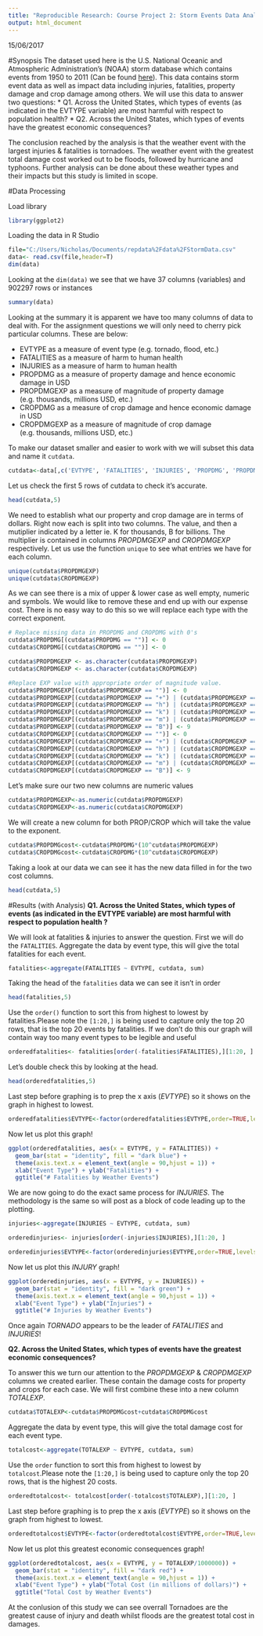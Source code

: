 ```yaml
---
title: "Reproducible Research: Course Project 2: Storm Events Data Analysis"
output: html_document
---
```

15/06/2017

#Synopsis
The dataset used here is the U.S. National Oceanic and Atmospheric Administration’s (NOAA) storm database which contains events from 1950 to 2011 (Can be found [here](https://d396qusza40orc.cloudfront.net/repdata%2Fdata%2FStormData.csv.bz2)). This data contains storm event data as well as impact data including injuries, fatalities, property damage and crop damage among others. We will use this data to answer two questions:
* Q1. Across the United States, which types of events (as indicated in the EVTYPE variable) are most harmful with respect to population health?
* Q2. Across the United States, which types of events have the greatest economic consequences?

The conclusion reached by the analysis is that the weather event with the largest injuries & fatalities is tornadoes. The weather event with the greatest total damage cost worked out to be floods, followed by hurricane and typhoons. Further analysis can be done about these weather types and their impacts but this study is limited in scope.


#Data Processing

Load library
```r
library(ggplot2)
```

Loading the data in R Studio
```r
file="C:/Users/Nicholas/Documents/repdata%2Fdata%2FStormData.csv"
data<- read.csv(file,header=T)
dim(data)
```

Looking at the `dim(data)` we see that we have 37 columns (variables) and 902297 rows or instances
```r
summary(data)
```

Looking at the summary it is apparent we have too many columns of data to deal with. For the assignment questions we will only need to cherry pick particular columns. These are below:

* EVTYPE as a measure of event type (e.g. tornado, flood, etc.)
* FATALITIES as a measure of harm to human health
* INJURIES as a measure of harm to human health
* PROPDMG as a measure of property damage and hence economic damage in USD
* PROPDMGEXP as a measure of magnitude of property damage (e.g. thousands, millions USD, etc.)
* CROPDMG as a measure of crop damage and hence economic damage in USD
* CROPDMGEXP as a measure of magnitude of crop damage (e.g. thousands, millions USD, etc.)

To make our dataset smaller and easier to work with we will subset this data and name it `cutdata`.
``` r
cutdata<-data[,c('EVTYPE', 'FATALITIES', 'INJURIES', 'PROPDMG', 'PROPDMGEXP','CROPDMG', 'CROPDMGEXP')]
```

Let us check the first 5 rows of cutdata to check it's accurate.
``` r
head(cutdata,5)
```

We need to establish what our property and crop damage are in terms of dollars.
Right now each is split into two columns. The value, and then a mutiplier indicated by a letter ie. K for thousands, B for billions. The multiplier is contained in columns *PROPDMGEXP* and *CROPDMGEXP* respectively. Let us use the function `unique` to see what entries we have for each column.
``` r
unique(cutdata$PROPDMGEXP)
unique(cutdata$CROPDMGEXP)
```

As we can see there is a mix of upper & lower case as well empty, numeric and symbols. We would like to remove these and end up with our expense cost. There is no easy way to do this so we will replace each type with the correct exponent.
```r
# Replace missing data in PROPDMG and CROPDMG with 0's
cutdata$PROPDMG[(cutdata$PROPDMG == "")] <- 0
cutdata$CROPDMG[(cutdata$CROPDMG == "")] <- 0

cutdata$PROPDMGEXP <- as.character(cutdata$PROPDMGEXP)
cutdata$CROPDMGEXP <- as.character(cutdata$CROPDMGEXP)

#Replace EXP value with appropriate order of magnitude value.
cutdata$PROPDMGEXP[(cutdata$PROPDMGEXP == "")] <- 0
cutdata$PROPDMGEXP[(cutdata$PROPDMGEXP == "+") | (cutdata$PROPDMGEXP == "-") | (cutdata$PROPDMGEXP == "?")] <- 1
cutdata$PROPDMGEXP[(cutdata$PROPDMGEXP == "h") | (cutdata$PROPDMGEXP == "H")] <- 2
cutdata$PROPDMGEXP[(cutdata$PROPDMGEXP == "k") | (cutdata$PROPDMGEXP == "K")] <- 3
cutdata$PROPDMGEXP[(cutdata$PROPDMGEXP == "m") | (cutdata$PROPDMGEXP == "M")] <- 6
cutdata$PROPDMGEXP[(cutdata$PROPDMGEXP == "B")] <- 9
cutdata$CROPDMGEXP[(cutdata$CROPDMGEXP == "")] <- 0
cutdata$CROPDMGEXP[(cutdata$CROPDMGEXP == "+") | (cutdata$CROPDMGEXP == "-") | (cutdata$CROPDMGEXP == "?")] <- 1
cutdata$CROPDMGEXP[(cutdata$CROPDMGEXP == "h") | (cutdata$CROPDMGEXP == "H")] <- 2
cutdata$CROPDMGEXP[(cutdata$CROPDMGEXP == "k") | (cutdata$CROPDMGEXP == "K")] <- 3
cutdata$CROPDMGEXP[(cutdata$CROPDMGEXP == "m") | (cutdata$CROPDMGEXP == "M")] <- 6
cutdata$CROPDMGEXP[(cutdata$CROPDMGEXP == "B")] <- 9
```

Let's make sure our two new columns are numeric values
``` r
cutdata$PROPDMGEXP<-as.numeric(cutdata$PROPDMGEXP)
cutdata$CROPDMGEXP<-as.numeric(cutdata$CROPDMGEXP)
```

We will create a new column for both PROP/CROP which will take the value to the exponent.
``` r
cutdata$PROPDMGcost<-cutdata$PROPDMG*(10^cutdata$PROPDMGEXP)
cutdata$CROPDMGcost<-cutdata$CROPDMG*(10^cutdata$CROPDMGEXP)
```
Taking a look at our data we can see it has the new data filled in for the two cost columns.
``` r
head(cutdata,5)
```

#Results (with Analysis)
**Q1. Across the United States, which types of events (as indicated in the EVTYPE variable) are most harmful with respect to population health ?**

We will look at fatalities & injuries to answer the question. First we will do the `FATALITIES`. Aggregate the data by event type, this will give the total fatalities for each event.
``` r
fatalities<-aggregate(FATALITIES ~ EVTYPE, cutdata, sum)
```

Taking the head of the `fatalities` data we can see it isn't in order
``` r
head(fatalities,5)
```

Use the `order()` function to sort this from highest to lowest by fatalities.Please note the `[1:20,]` is being used to capture only the top 20 rows, that is the top 20 events by fatalities. If we don't do this our graph will contain way too many event types to be legible and useful
``` r
orderedfatalities<- fatalities[order(-fatalities$FATALITIES),][1:20, ]
```
Let's double check this by looking at the head.
``` r
head(orderedfatalities,5)
```
Last step before graphing is to prep the x axis (*EVTYPE*) so it shows on the graph in highest to lowest.
``` r
orderedfatalities$EVTYPE<-factor(orderedfatalities$EVTYPE,order=TRUE,levels=orderedfatalities$EVTYPE)
```

Now let us plot this graph!

``` r
ggplot(orderedfatalities, aes(x = EVTYPE, y = FATALITIES)) + 
  geom_bar(stat = "identity", fill = "dark blue") +
  theme(axis.text.x = element_text(angle = 90,hjust = 1)) +
  xlab("Event Type") + ylab("Fatalities") +
  ggtitle("# Fatalities by Weather Events")
```

We are now going to do the exact same process for *INJURIES*. The methodology is the same so will post as a block of code leading up to the plotting.
``` r
injuries<-aggregate(INJURIES ~ EVTYPE, cutdata, sum)

orderedinjuries<- injuries[order(-injuries$INJURIES),][1:20, ]

orderedinjuries$EVTYPE<-factor(orderedinjuries$EVTYPE,order=TRUE,levels=orderedinjuries$EVTYPE)
```
Now let us plot this *INJURY* graph!

``` r
ggplot(orderedinjuries, aes(x = EVTYPE, y = INJURIES)) + 
  geom_bar(stat = "identity", fill = "dark green") +
  theme(axis.text.x = element_text(angle = 90,hjust = 1)) +
  xlab("Event Type") + ylab("Injuries") +
  ggtitle("# Injuries by Weather Events")
```


Once again *TORNADO* appears to be the leader of *FATALITIES* and *INJURIES*!

**Q2. Across the United States, which types of events have the greatest economic consequences?**

To answer this we turn our attention to the *PROPDMGEXP* & *CROPDMGEXP* columns we created earlier. These contain the damage costs for property and crops for each case. We will first combine these into a new column *TOTALEXP*. 
``` r
cutdata$TOTALEXP<-cutdata$PROPDMGcost+cutdata$CROPDMGcost
```
Aggregate the data by event type, this will give the total damage cost for each event type.
``` r
totalcost<-aggregate(TOTALEXP ~ EVTYPE, cutdata, sum)
```
Use the `order` function to sort this from highest to lowest by `totalcost`.Please note the `[1:20,]` is being used to capture only the top 20 rows, that is the highest 20 costs.
``` r
orderedtotalcost<- totalcost[order(-totalcost$TOTALEXP),][1:20, ]
```
Last step before graphing is to prep the x axis (*EVTYPE*) so it shows on the graph from highest to lowest.
``` r
orderedtotalcost$EVTYPE<-factor(orderedtotalcost$EVTYPE,order=TRUE,levels=orderedtotalcost$EVTYPE)
```
Now let us plot this greatest economic consequences graph!

``` r
ggplot(orderedtotalcost, aes(x = EVTYPE, y = TOTALEXP/1000000)) + 
  geom_bar(stat = "identity", fill = "dark red") +
  theme(axis.text.x = element_text(angle = 90,hjust = 1)) +
  xlab("Event Type") + ylab("Total Cost (in millions of dollars)") +
  ggtitle("Total Cost by Weather Events")
```


At the conlusion of this study we can see overrall Tornadoes are the greatest cause of injury and death whilst floods are the greatest total cost in damages.
